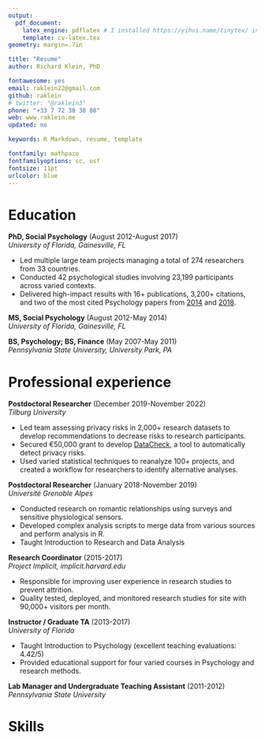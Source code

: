 ```yaml
---
output: 
  pdf_document:
    latex_engine: pdflatex # I installed https://yihui.name/tinytex/ instead of the recommended defaults
    template: cv-latex.tex
geometry: margin=.7in

title: "Resume"
author: Richard Klein, PhD

fontawesome: yes
email: raklein22@gmail.com
github: raklein
# twitter: "@raklein3"
phone: "+33 7 72 30 38 88"
web: www.raklein.me
updated: no

keywords: R Markdown, resume, template

fontfamily: mathpazo
fontfamilyoptions: sc, osf
fontsize: 11pt
urlcolor: blue
---
```


# Education

**PhD, Social Psychology** (August 2012-August 2017)  
*University of Florida, Gainesville, FL*  

- Led multiple large team projects managing a total of 274 researchers from 33 countries. <!-- 16 languages -->
- Conducted 42 psychological studies involving 23,199 participants across varied contexts. 
- Delivered high-impact results with 16+ publications, 3,200+ citations, and two of the most cited Psychology papers from [2014](https://doi.org/10.1027/1864-9335/a000178) and [2018](https://doi.org/10.1177/2515245918810225). 

**MS, Social Psychology** (August 2012-May 2014)  
*University of Florida, Gainesville, FL*  

**BS, Psychology; BS, Finance** (May 2007-May 2011)  
*Pennsylvania State University, University Park, PA*

# Professional experience
**Postdoctoral Researcher** (December 2019-November 2022)  
*Tilburg University*  

- Led team assessing privacy risks in 2,000+ research datasets to develop recommendations to decrease risks to research participants. 
- Secured €50,000 grant to develop [DataCheck](https://libscie.github.io/datacheck-website/), a tool to automatically detect privacy risks. 
- Used varied statistical techniques to reanalyze 100+ projects, and created a workflow for researchers to identify alternative analyses. 

**Postdoctoral Researcher** (January 2018-November 2019)  
*Université Grenoble Alpes*  

- Conducted research on romantic relationships using surveys and sensitive physiological sensors. 
- Developed complex analysis scripts to merge data from various sources and perform analysis in R.
- Taught Introduction to Research and Data Analysis 

**Research Coordinator** (2015-2017)  
*Project Implicit, implicit.harvard.edu*

- Responsible for improving user experience in research studies to prevent attrition. 
- Quality tested, deployed, and monitored research studies for site with 90,000+ visitors per month. 

**Instructor / Graduate TA** (2013-2017)  
*University of Florida* 
<!-- Specifically, TA for: Fall 2013-Summer 2014; Spring 2015; Fall 2016-Spring 2017, Instructor for Fall 2014, Summer 2015 -->

- Taught Introduction to Psychology (excellent teaching evaluations: 4.42/5)
- Provided educational support for four varied courses in Psychology and research methods. 

**Lab Manager and Undergraduate Teaching Assistant** (2011-2012)  
*Pennsylvania State University* 

# Skills
\begin{adjustwidth}{50pt}{50pt}
\centering Experimental design | Research methods | A/B testing | Statistical data analysis | Interpreting research results | Social psychology | R | Rmarkdown | Tidyverse | SPSS | Qualtrics | GitHub | English (native) | French (intermediate)
\end{adjustwidth}

<!-- # Skills -->
<!-- \vspace{-\topsep} -->
<!-- \begin{multicols}{2} -->
<!-- \begin{itemize} -->
<!--   \setlength{\parskip}{0pt} -->
<!--   \setlength{\itemsep}{0pt plus 1pt} -->
<!--         \item Research methods and experimental design -->
<!--         \item Statistical data analysis -->
<!--         \item Interpreting research results -->
<!--         \item Social psychology -->
<!--         \item R, Rmarkdown, tidyverse, SPSS, Qualtrics, GitHub -->
<!--         \item Languages: English (native), French (intermediate) -->
<!-- \end{itemize} -->
<!-- \end{multicols} -->
<!-- \vspace{-\topsep} -->